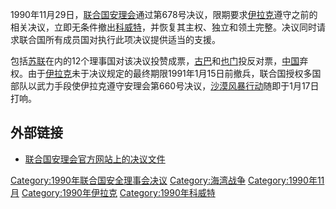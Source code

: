 {{Infobox UN resolution
|number = 678
|organ = SC
|date = 11月29日
|year = 1990年
|meeting = 2963
|code = S/RES/678
|document = http://daccess-dds-ny.un.org/doc/RESOLUTION/GEN/NR0/575/28/IMG/NR057528.pdf?OpenElement
|for = 12
|abstention = 1
|against = 2
|subject = 伊拉克-科威特
|result = 通过
|image = Iraq Kuwait Locator.svg
|caption = 伊拉克（绿）和科威特（橙）
}}

1990年11月29日，[[联合国安理会|联合国安理会]]通过第678号决议，限期要求[[伊拉克|伊拉克]]遵守之前的相关决议，立即无条件撤出[[科威特|科威特]]，并恢复其主权、独立和领土完整。决议同时请求联合国所有成员国对执行此项决议提供适当的支援。

包括[[苏联|苏联]]在内的12个理事国对该决议投赞成票，[[古巴|古巴]]和[[也门|也门]]投反对票，[[中国|中国]]弃权。由于[[伊拉克|伊拉克]]未于决议规定的最终期限1991年1月15日前撤兵，联合国授权多国部队以武力手段使伊拉克遵守安理会第660号决议，[[沙漠风暴行动|沙漠风暴行动]]随即于1月17日打响。

==外部链接==
*[http://www.un.org/zh/documents/view_doc.asp?symbol=S/RES/678(1990) 联合国安理会官方网站上的决议文件] {{Wayback|url=http://www.un.org/zh/documents/view_doc.asp?symbol=S%2FRES%2F678%281990%29 |date=20200405175915 }}

{{UN-stub}}
{{UNSCR 1990}}

[[Category:1990年联合国安全理事会决议|Category:1990年联合国安全理事会决议]]
[[Category:海湾战争|Category:海湾战争]]
[[Category:1990年11月|Category:1990年11月]]
[[Category:1990年伊拉克|Category:1990年伊拉克]]
[[Category:1990年科威特|Category:1990年科威特]]